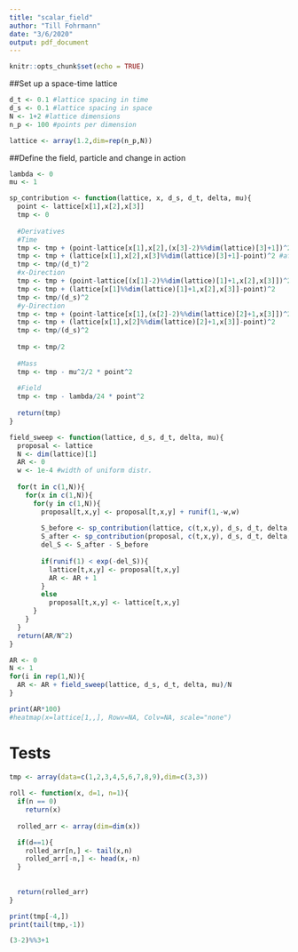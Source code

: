 ```yaml
---
title: "scalar_field"
author: "Till Fohrmann"
date: "3/6/2020"
output: pdf_document
---
```


```r
knitr::opts_chunk$set(echo = TRUE)
```

##Set up a space-time lattice
```r
d_t <- 0.1 #lattice spacing in time
d_s <- 0.1 #lattice spacing in space
N <- 1+2 #lattice dimensions
n_p <- 100 #points per dimension

lattice <- array(1.2,dim=rep(n_p,N))
```

##Define the field, particle and change in action
```r
lambda <- 0
mu <- 1

sp_contribution <- function(lattice, x, d_s, d_t, delta, mu){
  point <- lattice[x[1],x[2],x[3]]
  tmp <- 0
  
  #Derivatives
  #Time
  tmp <- tmp + (point-lattice[x[1],x[2],(x[3]-2)%%dim(lattice)[3]+1])^2 #before
  tmp <- tmp + (lattice[x[1],x[2],x[3]%%dim(lattice)[3]+1]-point)^2 #after
  tmp <- tmp/(d_t)^2
  #x-Direction
  tmp <- tmp + (point-lattice[(x[1]-2)%%dim(lattice)[1]+1,x[2],x[3]])^2
  tmp <- tmp + (lattice[x[1]%%dim(lattice)[1]+1,x[2],x[3]]-point)^2
  tmp <- tmp/(d_s)^2
  #y-Direction
  tmp <- tmp + (point-lattice[x[1],(x[2]-2)%%dim(lattice)[2]+1,x[3]])^2
  tmp <- tmp + (lattice[x[1],x[2]%%dim(lattice)[2]+1,x[3]]-point)^2
  tmp <- tmp/(d_s)^2
  
  tmp <- tmp/2
  
  #Mass
  tmp <- tmp - mu^2/2 * point^2
  
  #Field
  tmp <- tmp - lambda/24 * point^2
  
  return(tmp)
}
```

```r
field_sweep <- function(lattice, d_s, d_t, delta, mu){
  proposal <- lattice
  N <- dim(lattice)[1]
  AR <- 0
  w <- 1e-4 #width of uniform distr.
  
  for(t in c(1,N)){
    for(x in c(1,N)){
      for(y in c(1,N)){
        proposal[t,x,y] <- proposal[t,x,y] + runif(1,-w,w)
        
        S_before <- sp_contribution(lattice, c(t,x,y), d_s, d_t, delta, mu)
        S_after <- sp_contribution(proposal, c(t,x,y), d_s, d_t, delta, mu)
        del_S <- S_after - S_before
        
        if(runif(1) < exp(-del_S)){
          lattice[t,x,y] <- proposal[t,x,y]
          AR <- AR + 1
        }
        else
          proposal[t,x,y] <- lattice[t,x,y]
      }
    }
  }
  return(AR/N^2)
}
```

```r
AR <- 0
N <- 1
for(i in rep(1,N)){
  AR <- AR + field_sweep(lattice, d_s, d_t, delta, mu)/N
}

print(AR*100)
#heatmap(x=lattice[1,,], Rowv=NA, Colv=NA, scale="none")
```




# Tests
```r
tmp <- array(data=c(1,2,3,4,5,6,7,8,9),dim=c(3,3))
 
roll <- function(x, d=1, n=1){
  if(n == 0)
    return(x)
  
  rolled_arr <- array(dim=dim(x))

  if(d==1){
    rolled_arr[n,] <- tail(x,n)
    rolled_arr[-n,] <- head(x,-n) 
  }
  
  
  return(rolled_arr)
}

print(tmp[-4,])
print(tail(tmp,-1))

```

```r
(3-2)%%3+1
```

